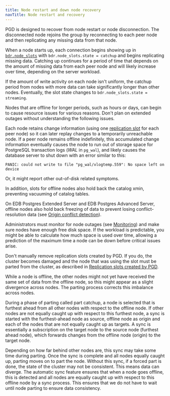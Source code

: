 ```yaml
---
title: Node restart and down node recovery
navTitle: Node restart and recovery
---
```


PGD is designed to recover from node restart or node disconnection.
The disconnected node rejoins the group by reconnecting
to each peer node and then replicating any missing data from that node.

When a node starts up, each connection begins showing up in [`bdr.node_slots`](/pgd/latest/reference/tables-views-functions/catalogs-visible#bdrnode_slots) with
`bdr.node_slots.state = catchup` and begins replicating missing data.
Catching up continues for a period of time that depends on the
amount of missing data from each peer node and will likely increase
over time, depending on the server workload.

If the amount of write activity on each node isn't uniform, the catchup period
from nodes with more data can take significantly longer than other nodes.
Eventually, the slot state changes to `bdr.node_slots.state = streaming`.

Nodes that are offline for longer periods, such as hours or days,
can begin to cause resource issues for various reasons. Don't plan
on extended outages without understanding the following issues.

Each node retains change information (using one
[replication slot](https://www.postgresql.org/docs/current/logicaldecoding-explanation.html)
for each peer node) so it can later replay changes to a temporarily unreachable node.
If a peer node remains offline indefinitely, this accumulated change information
eventually causes the node to run out of storage space for PostgreSQL
transaction logs (*WAL* in `pg_wal`), and likely causes the database server
to shut down with an error similar to this:

```
PANIC: could not write to file "pg_wal/xlogtemp.559": No space left on device
```

Or, it might report other out-of-disk related symptoms.

In addition, slots for offline nodes also hold back the catalog xmin, preventing
vacuuming of catalog tables.

On EDB Postgres Extended Server and EDB Postgres Advanced Server, offline nodes
also hold back freezing of data to prevent losing conflict-resolution data
(see [Origin conflict detection](/pgd/latest/reference/conflict-management/conflicts)).

Administrators must monitor for node outages (see [Monitoring](/pgd/latest/reference/monitoring/))
and make sure nodes have enough free disk space. If the workload is
predictable, you might be able to calculate how much space is used over time,
allowing a prediction of the maximum time a node can be down before critical
issues arise.

Don't manually remove replication slots created by PGD. If you do, the cluster
becomes damaged and the node that was using the
slot must be parted from the cluster, as described in [Replication slots created by PGD](replication_slots/).

While a node is offline, the other nodes might not yet have received
the same set of data from the offline node, so this might appear as a slight
divergence across nodes. The parting process corrects this imbalance across nodes.

During a phase of parting called part catchup, a node is selected that is
furthest ahead from all other nodes with respect to the offline node. If other
nodes are not equally caught up with respect to this furthest node, a sync is
started with the furthest-ahead node as source, offline node as origin and each
of the nodes that are not equally caught up as targets. A sync is essentially a
subscription on the target node to the source node (furthest ahead node), which
forwards changes from the offline node (origin) to the target node.

Depending on how far behind other nodes are, this sync may take some time during
parting. Once the sync is complete and all nodes equally caught up, parting
moves on to part the node. Without this sync, if a forced part is done,
the state of the cluster may not be consistent. This means data can diverge.
The automatic sync feature ensures that when a node goes offline, this is
detected and all nodes are equally caught up with respect to this offline node
by a sync process. This ensures that we do not have to wait until node parting to
ensure data consistency.

